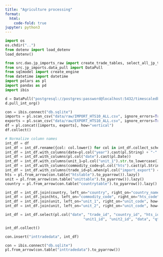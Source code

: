 ```yaml
---
title: "Agriculture processing"
format:
  html:
    code-fold: true
jupyter: python3
---
```


```python
import os
os.chdir("..")
from dotenv import load_dotenv
load_dotenv()
```

```python
from src.dao.jp_imports_raw import create_trade_tables, select_all_jp_trade_data
from src.jp_imports.data_pull import DataPull
from sqlmodel import create_engine
from datetime import datetime
import polars as pl
import pandas as pd
import ibis
```

```python
d = DataPull("postgresql://postgres:password@localhost:5432/timescaledb")
d.pull_int_org()
```

```python
con = ibis.connect("db.sqlite")
imports = pl.scan_csv("data/raw/IMPORT_HTS10_ALL.csv", ignore_errors=True)
exports = pl.scan_csv("data/raw/EXPORT_HTS10_ALL.csv", ignore_errors=True)
df = pl.concat([imports, exports], how="vertical")
df.collect()
```

```python
# Normalize column names
int_df = df
int_df = int_df.rename({col: col.lower() for col in int_df.collect_schema().names()})
int_df = int_df.with_columns(date=pl.col("year").cast(pl.String) + "-" + pl.col("month").cast(pl.String) + "-01")
int_df = int_df.with_columns(pl.col("date").cast(pl.Date))
int_df = int_df.with_columns(unit_1=pl.col("unit_1").str.to_lowercase())
int_df = int_df.with_columns(commodity_code=pl.col("hts").cast(pl.String).str.zfill(10).str.replace("'", ""))
int_df = int_df.with_columns(trade_id=pl.when(pl.col("import_export") == "i").then(1).otherwise(2)).rename({"value": "data"})
hts = pl.from_arrow(con.table("htstable").to_pyarrow()).lazy()
unit = pl.from_arrow(con.table("unittable").to_pyarrow()).lazy()
country = pl.from_arrow(con.table("countrytable").to_pyarrow()).lazy()

int_df = int_df.join(country, left_on="country", right_on="country_name", how="left").rename({"id": "country_id"})
int_df = int_df.join(hts, left_on="commodity_code", right_on="hts_code", how="left").rename({"id": "hts_id"})
int_df = int_df.join(unit, left_on="unit_1", right_on="unit_code", how="left").rename({"id": "unit1_id"})
int_df = int_df.join(unit, left_on="unit_2", right_on="unit_code", how="left").rename({"id": "unit2_id"})

int_df = int_df.select(pl.col("date", "trade_id", "country_id", "hts_id",
                                    "unit1_id", "unit2_id", "data", "qty_1", "qty_2"))

int_df.collect()
```

```python
con.insert("inttradedata", int_df)
```

```python
con = ibis.connect("db.sqlite")
pl.from_arrow(con.table("inttradedata").to_pyarrow())
```
